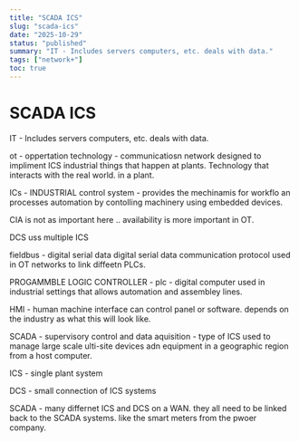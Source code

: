 ```yaml
---
title: "SCADA ICS"
slug: "scada-ics"
date: "2025-10-29"
status: "published"
summary: "IT - Includes servers computers, etc. deals with data."
tags: ["network+"]
toc: true
---
```


# SCADA ICS

IT - Includes servers computers, etc. deals with data. 

ot - oppertation technology - communicatiosn network designed to impliment ICS industrial things that happen at plants. Technology that interacts with the real world. in a plant. 

ICs - INDUSTRIAL control system - provides the mechinamis for workflo an processes automation by contolling machinery using embedded devices. 

CIA is not as important here .. availability is more important in OT. 

DCS uss multiple ICS

fieldbus - digital serial data digital serial data communication protocol used in OT networks to link diffeetn PLCs. 

PROGAMMBLE LOGIC CONTROLLER - plc - digital computer used in  industrial settings that allows automation and assembley lines. 

HMI - human machine interface can control panel or software. depends on the industry as what this will look like.  

SCADA - supervisory control and data aquisition - type of ICS used to manage large scale ulti-site devices adn equipment in a geographic region from a host computer. 

ICS - single plant system 

DCS - small connection of ICS systems 

SCADA - many differnet ICS and DCS on a WAN. they all need to be linked back to the SCADA systems. like the smart meters from the pwoer company.